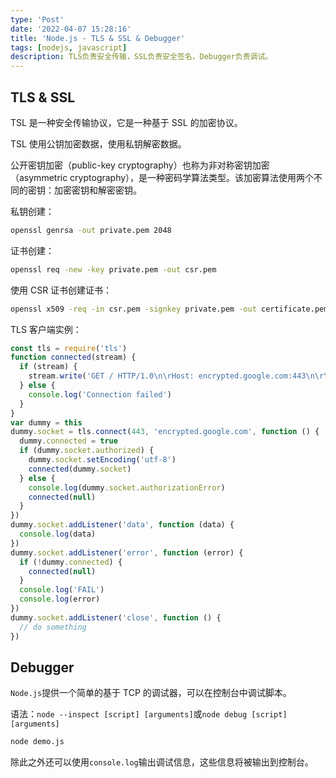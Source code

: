 ```yaml
---
type: 'Post'
date: '2022-04-07 15:28:16'
title: 'Node.js - TLS & SSL & Debugger'
tags: [nodejs, javascript]
description: TLS负责安全传输，SSL负责安全签名，Debugger负责调试。
---
```


## TLS & SSL

TSL 是一种安全传输协议，它是一种基于 SSL 的加密协议。

TSL 使用公钥加密数据，使用私钥解密数据。

公开密钥加密（public-key cryptography）也称为非对称密钥加密（asymmetric cryptography），是一种密码学算法类型。该加密算法使用两个不同的密钥：加密密钥和解密密钥。

私钥创建：

```bash
openssl genrsa -out private.pem 2048
```

证书创建：

```bash
openssl req -new -key private.pem -out csr.pem
```

使用 CSR 证书创建证书：

```bash
openssl x509 -req -in csr.pem -signkey private.pem -out certificate.pem
```

TLS 客户端实例：

```js
const tls = require('tls')
function connected(stream) {
  if (stream) {
    stream.write('GET / HTTP/1.0\n\rHost: encrypted.google.com:443\n\r\n\r')
  } else {
    console.log('Connection failed')
  }
}
var dummy = this
dummy.socket = tls.connect(443, 'encrypted.google.com', function () {
  dummy.connected = true
  if (dummy.socket.authorized) {
    dummy.socket.setEncoding('utf-8')
    connected(dummy.socket)
  } else {
    console.log(dummy.socket.authorizationError)
    connected(null)
  }
})
dummy.socket.addListener('data', function (data) {
  console.log(data)
})
dummy.socket.addListener('error', function (error) {
  if (!dummy.connected) {
    connected(null)
  }
  console.log('FAIL')
  console.log(error)
})
dummy.socket.addListener('close', function () {
  // do something
})
```

## Debugger

`Node.js`提供一个简单的基于 TCP 的调试器，可以在控制台中调试脚本。

语法：`node --inspect [script] [arguments]`或`node debug [script] [arguments]`

```bash
node demo.js
```

除此之外还可以使用`console.log`输出调试信息，这些信息将被输出到控制台。
